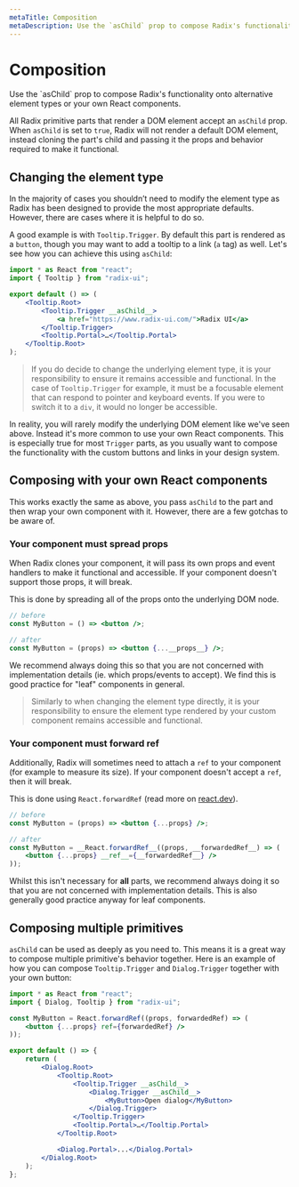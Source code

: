 ```yaml
---
metaTitle: Composition
metaDescription: Use the `asChild` prop to compose Radix's functionality onto alternative element types or your own React components.
---
```


# Composition

<Description>
	Use the `asChild` prop to compose Radix's functionality onto alternative
	element types or your own React components.
</Description>

All Radix primitive parts that render a DOM element accept an `asChild` prop. When `asChild` is set to `true`, Radix will not render a default DOM element, instead cloning the part's child and passing it the props and behavior required to make it functional.

## Changing the element type

In the majority of cases you shouldn’t need to modify the element type as Radix has been designed to provide the most appropriate defaults. However, there are cases where it is helpful to do so.

A good example is with `Tooltip.Trigger`. By default this part is rendered as a `button`, though you may want to add a tooltip to a link (`a` tag) as well. Let's see how you can achieve this using `asChild`:

```jsx line=7
import * as React from "react";
import { Tooltip } from "radix-ui";

export default () => (
	<Tooltip.Root>
		<Tooltip.Trigger __asChild__>
			<a href="https://www.radix-ui.com/">Radix UI</a>
		</Tooltip.Trigger>
		<Tooltip.Portal>…</Tooltip.Portal>
	</Tooltip.Root>
);
```

> If you do decide to change the underlying element type, it is your responsibility to ensure it remains accessible and functional. In the case of `Tooltip.Trigger` for example, it must be a focusable element that can respond to pointer and keyboard events. If you were to switch it to a `div`, it would no longer be accessible.

In reality, you will rarely modify the underlying DOM element like we've seen above. Instead it's more common to use your own React components. This is especially true for most `Trigger` parts, as you usually want to compose the functionality with the custom buttons and links in your design system.

## Composing with your own React components

This works exactly the same as above, you pass `asChild` to the part and then wrap your own component with it.
However, there are a few gotchas to be aware of.

### Your component must spread props

When Radix clones your component, it will pass its own props and event handlers to make it functional and accessible. If your component doesn't support those props, it will break.

This is done by spreading all of the props onto the underlying DOM node.

```jsx line=5
// before
const MyButton = () => <button />;

// after
const MyButton = (props) => <button {...__props__} />;
```

We recommend always doing this so that you are not concerned with implementation details (ie. which props/events to accept). We find this is good practice for "leaf" components in general.

> Similarly to when changing the element type directly, it is your responsibility to ensure the element type rendered by your custom component remains accessible and functional.

### Your component must forward ref

Additionally, Radix will sometimes need to attach a `ref` to your component (for example to measure its size). If your component doesn't accept a `ref`, then it will break.

This is done using `React.forwardRef` (read more on [react.dev](https://react.dev/reference/react/forwardRef)).

```jsx line=5-7
// before
const MyButton = (props) => <button {...props} />;

// after
const MyButton = __React.forwardRef__((props, __forwardedRef__) => (
	<button {...props} __ref__={__forwardedRef__} />
));
```

Whilst this isn't necessary for **all** parts, we recommend always doing it so that you are not concerned with implementation details. This is also generally good practice anyway for leaf components.

## Composing multiple primitives

`asChild` can be used as deeply as you need to. This means it is a great way to compose multiple primitive's behavior together.
Here is an example of how you can compose `Tooltip.Trigger` and `Dialog.Trigger` together with your own button:

```jsx line=12-16
import * as React from "react";
import { Dialog, Tooltip } from "radix-ui";

const MyButton = React.forwardRef((props, forwardedRef) => (
	<button {...props} ref={forwardedRef} />
));

export default () => {
	return (
		<Dialog.Root>
			<Tooltip.Root>
				<Tooltip.Trigger __asChild__>
					<Dialog.Trigger __asChild__>
						<MyButton>Open dialog</MyButton>
					</Dialog.Trigger>
				</Tooltip.Trigger>
				<Tooltip.Portal>…</Tooltip.Portal>
			</Tooltip.Root>

			<Dialog.Portal>...</Dialog.Portal>
		</Dialog.Root>
	);
};
```
